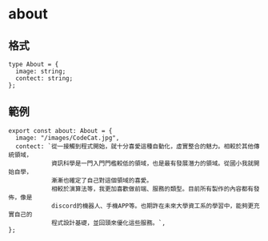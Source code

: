 # about

## 格式

```
type About = {
  image: string;
  contect: string;
};
```

## 範例

```
export const about: About = {
  image: "/images/CodeCat.jpg",
  contect: `從一接觸到程式開始，就十分喜愛這種自動化，虛實整合的魅力。相較於其他傳統領域，
            資訊科學是一門入門門檻較低的領域，也是最有發展潛力的領域。從國小我就開始自學，
            漸漸也確定了自己對這個領域的喜愛。
            相較於演算法等，我更加喜歡做前端、服務的類型。目前所有製作的內容都有發佈，像是
            discord的機器人、手機APP等。也期許在未來大學資工系的學習中，能夠更充實自己的
            程式設計基礎，並回頭來優化這些服務。`,
};
```
